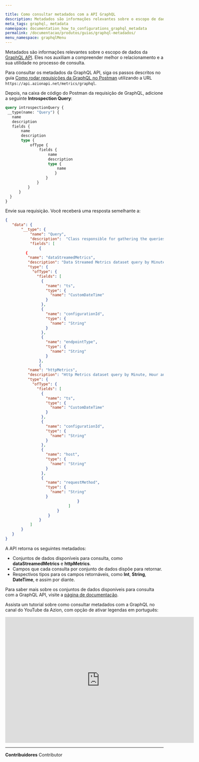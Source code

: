 ```yaml
---

title: Como consultar metadados com a API GraphQL
description: Metadados são informações relevantes sobre o escopo de dados da API GraphQL que nos auxiliam a compreender melhor  o relacionamento e a utilidade desses no processo de consulta.
meta_tags: graphql, metadata
namespace: documentation_how_to_configurations_graphql_metadata
permalink: /documentacao/produtos/guias/graphql-metadados/
menu_namespace: graphqlMenu
---
```


Metadados são informações relevantes sobre o escopo de dados da [GraphQL API](/pt-br/documentacao/devtools/graphql-api/visao-geral/). Eles nos auxiliam a compreender melhor o relacionamento e a sua utilidade no processo de consulta.

Para consultar os metadados da GraphQL API, siga os passos descritos no guia [Como rodar requisições da GraphQL no Postman](/pt-br/documentacao/produtos/guias/consultar-graphql-postman/) utilizando a URL `https://api.azionapi.net/metrics/graphql`.

Depois, na caixa de código do Postman da requisição de GraphQL, adicione a seguinte **Introspection Query**:

```graphql
query introspectionQuery {
 __type(name: "Query") {
   name
   description
   fields {
       name
       description
       type {
           ofType {
               fields {
                   name
                   description
                   type {
                       name
                      }
                  }
              }
          }
      }
  }
}
```

Envie sua requisição. Você receberá uma resposta semelhante a:

```json
{
   "data": {
       "__type": {
           "name": "Query",
           "description":  "Class responsible for gathering the queries from the datasets and returning them in the form of graphql schema to the Django view.",
           "fields": [
               {
         {
          "name": "dataStreamedMetrics",
          "description": "Data Streamed Metrics dataset query by Minute, Hour and Day with aggregate options.",
          "type": {
            "ofType": {
              "fields": [
                {
                  "name": "ts",
                  "type": {
                    "name": "CustomDateTime"
                  }
                },
                {
                  "name": "configurationId",
                  "type": {
                    "name": "String"
                  }
                },
                {
                  "name": "endpointType",
                  "type": {
                    "name": "String"
                  }
               },
               {
          "name": "httpMetrics",
          "description": "Http Metrics dataset query by Minute, Hour and Day with aggregate options.",
          "type": {
            "ofType": {
              "fields": [
                {
                  "name": "ts",
                  "type": {
                    "name": "CustomDateTime"
                  }
                },
                {
                  "name": "configurationId",
                  "type": {
                    "name": "String"
                  }
                },
                {
                  "name": "host",
                  "type": {
                    "name": "String"
                  }
                },
                {
                  "name": "requestMethod",
                  "type": {
                    "name": "String"
                  }
                                }
                            ]
                       }
                   }
               }
           ]
       }
   }
}
```

A API retorna os seguintes metadados:

- Conjuntos de dados disponíveis para consulta, como **dataStreamedMetrics** e **httpMetrics**.
- Campos que cada consulta por conjunto de dados dispõe para retornar.
- Respectivos tipos para os campos retornáveis, como **Int**, **String**, **DateTime**, e assim por diante.

Para saber mais sobre os conjuntos de dados disponíveis para consulta com a GraphQL API, visite a [página de documentação](/pt-br/documentacao/devtools/graphql-api/recursos/#conjuntos-de-dados).

Assista um tutorial sobre como consultar metadados com a GraphQL no canal do YouTube da Azion, com opção de ativar legendas em português:

<iframe
   src="https://www.youtube.com/embed/aQ16J8-I_0s"
   loading="lazy"
   width="600"
   height="400"
   title="Consulting metadata with GraphQL via Azion API"
   frameborder="0"
   allow="accelerometer; autoplay; clipboard-write; encrypted-media; gyroscope; picture-in-picture; web-share"
   allowfullscreen></iframe>



---


**Contribuidores** <ContributorList>Contributor</ContributorList>
